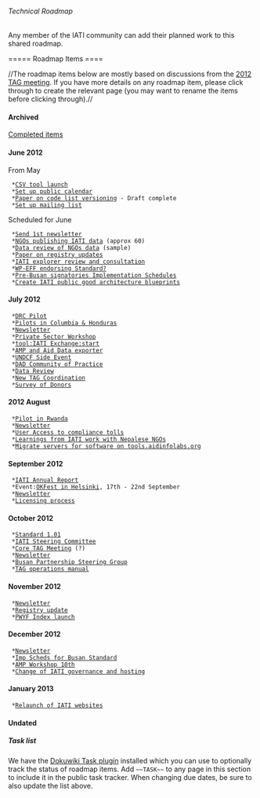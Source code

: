 ====== Technical Roadmap ======

Any member of the IATI community can add their planned work to this shared roadmap.

===== Roadmap Items ====

//The roadmap items below are mostly based on discussions from the [[http://support.iatistandard.org/categories/20036606-tag-workshop-may-2012|2012 TAG meeting]]. If you have more details on any roadmap item, please click through to create the relevant page (you may want to rename the items before clicking through).//

==== Archived  ====

[[Completed items]]

==== June 2012 ====
From May
  *[[CSV tool launch]]
  *[[Set up public calendar]]
  *[[Paper on code list versioning]] - Draft complete
  *[[Set up mailing list]]

Scheduled for June
  *[[Newsletter|Send 1st newsletter]]
  *[[NGOs publishing IATI data]] (approx 60)
  *[[NGOs publishing IATI data|Data review of NGOs data]] (sample)
  *[[Paper on registry updates]]
  *[[IATI explorer review and consultation]]
  *[[WP-EFF endorsing Standard?]]
  *[[Pre-Busan signatories Implementation Schedules]]
  *[[Create IATI public good architecture blueprints]]
==== July 2012 ====
  *[[DRC Pilot]]
  *[[Pilots in Columbia & Honduras]]
  *[[Newsletter]]
  *[[Private Sector Workshop]]
  *[[tool:IATI Exchange:start]]
  *[[AMP and Aid Data exporter]]
  *[[UNDCF Side Event]]
  *[[DAD Community of Practice]]
  *[[Data Review]]
  *[[New TAG Coordination]]
  *[[Survey of Donors]]

==== 2012 August ====
  *[[Pilot in Rwanda]]
  *[[Newsletter]]
  *[[User Access to compliance tolls]]
  *[[Learnings from IATI work with Nepalese NGOs]]
  *[[Migrate servers for software on tools.aidinfolabs.org]] 

==== September 2012 ====
  *[[IATI Annual Report]]
  *Event:[[OKFest in Helsinki]], 17th - 22nd September
  *[[Newsletter]]
  *[[Licensing process]]

==== October 2012 ====
  *[[Standard 1.01]]
  *[[IATI Steering Committee]]
  *[[Core TAG Meeting]] (?)
  *[[Newsletter]]
  *[[Busan Partnership Steering Group]]
  *[[TAG operations manual]]

==== November 2012 ====
  *[[Newsletter]]
  *[[Registry update]]
  *[[PWYF Index launch]]

==== December 2012 ====
  *[[Newsletter]]
  *[[Imp Scheds for Busan Standard]]
  *[[AMP Workshop 10th]]
  *[[Change of IATI governance and hosting]]

==== January 2013 ====
  *[[Relaunch of IATI websites]]

==== Undated ====


===== Task list =====
We have the [[http://www.dokuwiki.org/plugin:task|Dokuwiki Task plugin]] installed which you can use to optionally track the status of roadmap items. Add <code>~~TASK~~</code> to any page in this section to include it in the public task tracker. When changing due dates, be sure to also update the list above.

{{tasks>roadmap}}